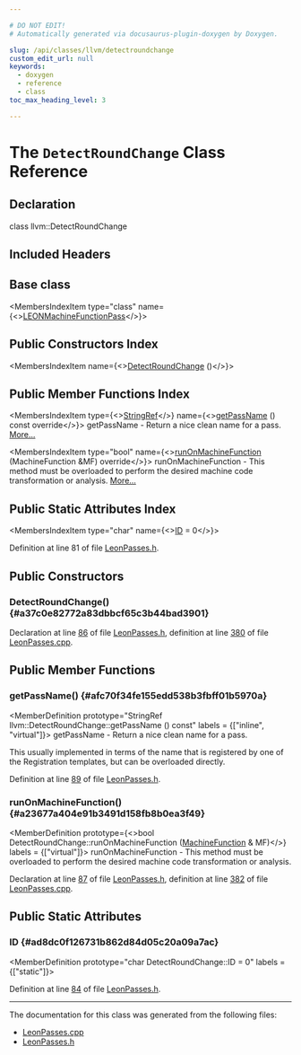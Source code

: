 ```yaml
---

# DO NOT EDIT!
# Automatically generated via docusaurus-plugin-doxygen by Doxygen.

slug: /api/classes/llvm/detectroundchange
custom_edit_url: null
keywords:
  - doxygen
  - reference
  - class
toc_max_heading_level: 3

---
```





# The `DetectRoundChange` Class Reference

<DoxygenPage pluginConfig={pluginConfig}>



## Declaration

<CodeBlock>class llvm::DetectRoundChange</CodeBlock>

## Included Headers

<IncludesList>
<IncludesListItem
  filePath="Target/Sparc/LeonPasses.h"
  permalink="/docs/api/files/lib/lib/target/lib/target/sparc/leonpasses-h"
  isLocal="true" />
</IncludesList>

## Base class

<MembersIndex>

<MembersIndexItem
  type="class"
  name={<><a href="/docs/api/classes/llvm/leonmachinefunctionpass">LEONMachineFunctionPass</a></>}>
</MembersIndexItem>

</MembersIndex>

## Public Constructors Index

<MembersIndex>

<MembersIndexItem
  name={<><a href="#a37c0e82772a83dbbcf65c3b44bad3901">DetectRoundChange</a> ()</>}>
</MembersIndexItem>

</MembersIndex>

## Public Member Functions Index

<MembersIndex>

<MembersIndexItem
  type={<><a href="/docs/api/classes/llvm/stringref">StringRef</a></>}
  name={<><a href="#afc70f34fe155edd538b3fbff01b5970a">getPassName</a> () const override</>}>
getPassName - Return a nice clean name for a pass. <a href="#afc70f34fe155edd538b3fbff01b5970a">More...</a>
</MembersIndexItem>

<MembersIndexItem
  type="bool"
  name={<><a href="#a23677a404e91b3491d158fb8b0ea3f49">runOnMachineFunction</a> (MachineFunction &amp;MF) override</>}>
runOnMachineFunction - This method must be overloaded to perform the desired machine code transformation or analysis. <a href="#a23677a404e91b3491d158fb8b0ea3f49">More...</a>
</MembersIndexItem>

</MembersIndex>

## Public Static Attributes Index

<MembersIndex>

<MembersIndexItem
  type="char"
  name={<><a href="#ad8dc0f126731b862d84d05c20a09a7ac">ID</a> = 0</>}>
</MembersIndexItem>

</MembersIndex>


Definition at line 81 of file <a href="/docs/api/files/lib/lib/target/lib/target/sparc/leonpasses-h">LeonPasses.h</a>.

<SectionDefinition>

## Public Constructors

### DetectRoundChange() {#a37c0e82772a83dbbcf65c3b44bad3901}

<MemberDefinition
  prototype="DetectRoundChange::DetectRoundChange ()">

Declaration at line <a href="/docs/api/files/lib/lib/target/lib/target/sparc/leonpasses-h/#l00086">86</a> of file <a href="/docs/api/files/lib/lib/target/lib/target/sparc/leonpasses-h">LeonPasses.h</a>, definition at line <a href="/docs/api/files/lib/lib/target/lib/target/sparc/leonpasses-cpp/#l00380">380</a> of file <a href="/docs/api/files/lib/lib/target/lib/target/sparc/leonpasses-cpp">LeonPasses.cpp</a>.
</MemberDefinition>

</SectionDefinition>

<SectionDefinition>

## Public Member Functions

### getPassName() {#afc70f34fe155edd538b3fbff01b5970a}

<MemberDefinition
  prototype="StringRef llvm::DetectRoundChange::getPassName () const"
  labels = {["inline", "virtual"]}>
getPassName - Return a nice clean name for a pass.

This usually implemented in terms of the name that is registered by one of the Registration templates, but can be overloaded directly.

Definition at line <a href="/docs/api/files/lib/lib/target/lib/target/sparc/leonpasses-h/#l00089">89</a> of file <a href="/docs/api/files/lib/lib/target/lib/target/sparc/leonpasses-h">LeonPasses.h</a>.
</MemberDefinition>

### runOnMachineFunction() {#a23677a404e91b3491d158fb8b0ea3f49}

<MemberDefinition
  prototype={<>bool DetectRoundChange::runOnMachineFunction (<a href="/docs/api/classes/llvm/machinefunction">MachineFunction</a> &amp; MF)</>}
  labels = {["virtual"]}>
runOnMachineFunction - This method must be overloaded to perform the desired machine code transformation or analysis.

Declaration at line <a href="/docs/api/files/lib/lib/target/lib/target/sparc/leonpasses-h/#l00087">87</a> of file <a href="/docs/api/files/lib/lib/target/lib/target/sparc/leonpasses-h">LeonPasses.h</a>, definition at line <a href="/docs/api/files/lib/lib/target/lib/target/sparc/leonpasses-cpp/#l00382">382</a> of file <a href="/docs/api/files/lib/lib/target/lib/target/sparc/leonpasses-cpp">LeonPasses.cpp</a>.
</MemberDefinition>

</SectionDefinition>

<SectionDefinition>

## Public Static Attributes

### ID {#ad8dc0f126731b862d84d05c20a09a7ac}

<MemberDefinition
  prototype="char DetectRoundChange::ID = 0"
  labels = {["static"]}>

Definition at line <a href="/docs/api/files/lib/lib/target/lib/target/sparc/leonpasses-h/#l00084">84</a> of file <a href="/docs/api/files/lib/lib/target/lib/target/sparc/leonpasses-h">LeonPasses.h</a>.
</MemberDefinition>

</SectionDefinition>

<hr/>

The documentation for this class was generated from the following files:

<ul>
<li><a href="/docs/api/files/lib/lib/target/lib/target/sparc/leonpasses-cpp">LeonPasses.cpp</a></li>
<li><a href="/docs/api/files/lib/lib/target/lib/target/sparc/leonpasses-h">LeonPasses.h</a></li>
</ul>

</DoxygenPage>

